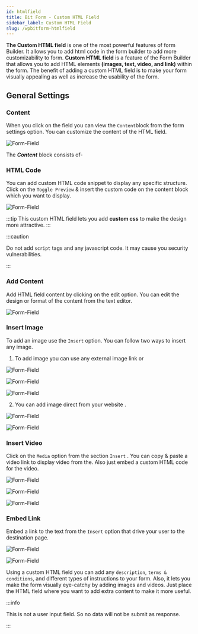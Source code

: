 ```yaml
---
id: htmlfield
title: Bit Form - Custom HTML Field
sidebar_label: Custom HTML Field
slug: /wpbitform-htmlfield
---
```



**The Custom HTML field** is one of the most powerful features of form Builder. It allows you to add html code in the form builder to add more customizability to form. **Custom HTML field** is a feature of the Form Builder that allows you to add HTML elements **(images, text, video, and link)** within the form. The benefit of adding a custom HTML field is to make your form visually appealing as well as increase the usability of the form.

## General Settings

### Content

When you click on the field you can view the `Content`block from the form settings option. You can customize the content of the HTML field.

<Image
  src="Field-Types/HTML/1. Content-Field-Bit-Form"
  alt="Form-Field"
  w="1900"
  h="300"
/>

The **_Content_** block consists of-

### HTML Code

You can add custom HTML code snippet to display any specific structure. Click on the `Toggle Preview` & insert the custom code on the content block which you want to display.


<Image
  src="Field-Types/HTML/2. Insert-Custom-HTML-Code-Bit-Form"
  alt="Form-Field"
  w="1900"
  h="400"
/>


:::tip
This custom HTML field lets you add **custom css** to make the design more attractive.
:::

:::caution

Do not add `script` tags and any javascript code. It may cause you security vulnerabilities.

:::

### Add Content

Add HTML field content by clicking on the edit option. You can edit the design or format of the content from the text editor.


<Image
  src="Field-Types/HTML/3. Edit Content-Bit-Form"
  alt="Form-Field"
  w="1900"
  h="320"
/>

### Insert Image

To add an image use the `Insert` option. You can follow two ways to insert any image.

1. To add image you can use any external image link or


<Image
  src="Field-Types/HTML/4. Insert-Image-Link-Bit-Form"
  alt="Form-Field"
  w="1900"
  h="390"
/>


<Image
  src="Field-Types/HTML/5.  Insert Image-Bit-Form(3)"
  alt="Form-Field"
  w="1900"
  h="350"
/>


<Image
  src="Field-Types/HTML/6.Inserted-Image-Bit-Form"
  alt="Form-Field"
  w="1900"
  h="390"
/>

2. You can add image direct from your website .


<Image
  src="Field-Types/HTML/7. Image-Add-Media-Bit-Form"
  alt="Form-Field"
  w="1900"
  h="390"
/>


<Image
  src="Field-Types/HTML/8. Image-Add-Media-Bit-Form(2)"
  alt="Form-Field"
  w="1900"
  h="390"
/>

### Insert Video

Click on the `Media` option from the section `Insert` . You can copy & paste a video link to display video from the. Also just embed a custom HTML code for the video.


<Image
  src="Field-Types/HTML/9.Insert-Video-Bit-Form"
  alt="Form-Field"
  w="1900"
  h="390"
/>


<Image
  src="Field-Types/HTML/10. . Insert-Video-Bit-Form"
  alt="Form-Field"
  w="1900"
  h="350"
/>


<Image
  src="Field-Types/HTML/11. Embed-Video-Bit-Form"
  alt="Form-Field"
  w="1900"
  h="390"
/>

### Embed Link

Embed a link to the text from the `Insert` option that drive your user to the destination page.

<Image
  src="Field-Types/HTML/12. Insert-Link-Bit-Form"
  alt="Form-Field"
  w="1900"
  h="320"
/>

<Image
  src="Field-Types/HTML/13. Insert-Link-Bit-Form(2)"
  alt="Form-Field"
  w="1900"
  h="320"
/>

Using a custom HTML field you can add any `description`, `terms & conditions`, and different types of instructions to your form. Also, it lets you make the form visually eye-catchy by adding images and videos. Just place the HTML field where you want to add extra content to make it more useful.

:::info

This is not a user input field. So no data will not be submit as response.

:::
